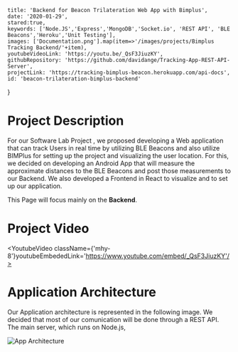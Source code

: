 
    title: 'Backend for Beacon Trilateration Web App with Bimplus',
    date: '2020-01-29',
    stared:true,
    keywords: ['Node.JS','Express','MongoDB','Socket.io', 'REST API', 'BLE Beacons','Heroku','Unit Testing'],
    images: ['Documentation.png'].map(item=>'/images/projects/Bimplus Tracking Backend/'+item),
    youtubeVideoLink: 'https://youtu.be/_QsF3JiuzKY',
    githubRepository: 'https://github.com/davidange/Tracking-App-REST-API-Server',
    projectLink: 'https://tracking-bimplus-beacon.herokuapp.com/api-docs',
    id: 'beacon-trilateration-bimplus-backend'
}



# Project Description
For our Software Lab Project , we proposed developing a Web application that can track Users in real time by utilizing BLE Beacons and also utilize BIMPlus for setting up the project and visualizing the user location.
For this, we decided on developing an Android App that will measure the approximate distances to the BLE Beacons and post those measurements to our Backend.
We also developed a Frontend in React to visualize and to set up our application. 

This Page will focus mainly on the **Backend**.

# Project Video

<YoutubeVideo className={'mhy-8'}youtubeEmbededLink='https://www.youtube.com/embed/_QsF3JiuzKY'/>
<br/>

# Application Architecture

Our Application architecture is represented in the following image. We decided that most of our comunication will be done through a REST API.
The main server, which runs on Node.js,

![App Architecture](/images/projects/Bimplus%20Tracking%20Backend/App%20Architecture.png)

